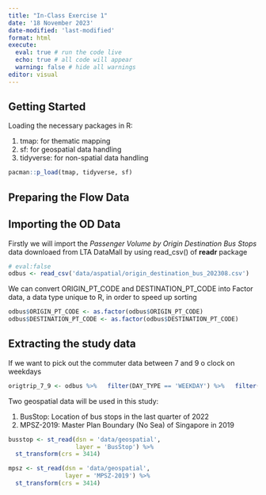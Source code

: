 ```yaml
---
title: "In-Class Exercise 1"
date: '18 November 2023'
date-modified: 'last-modified'
format: html
execute: 
  eval: true # run the code live
  echo: true # all code will appear
  warning: false # hide all warnings
editor: visual
---
```


## Getting Started

Loading the necessary packages in R:

1.  tmap: for thematic mapping
2.  sf: for geospatial data handling
3.  tidyverse: for non-spatial data handling

```r
pacman::p_load(tmap, tidyverse, sf)
```

## Preparing the Flow Data

## Importing the OD Data

Firstly we will import the *Passenger Volume by Origin Destination Bus Stops* data downloaed from LTA DataMall by using read_csv() of **readr** package

```r
# eval:false
odbus <- read_csv('data/aspatial/origin_destination_bus_202308.csv')
```

We can convert ORIGIN_PT_CODE and DESTINATION_PT_CODE into Factor data, a data type unique to R, in order to speed up sorting

```r
odbus$ORIGIN_PT_CODE <- as.factor(odbus$ORIGIN_PT_CODE)
odbus$DESTINATION_PT_CODE <- as.factor(odbus$DESTINATION_PT_CODE)
```

## Extracting the study data

If we want to pick out the commuter data between 7 and 9 o clock on weekdays

```r
origtrip_7_9 <- odbus %>%   filter(DAY_TYPE == 'WEEKDAY') %>%   filter(TIME_PER_HOUR >=7 & TIME_PER_HOUR <=9) %>%   group_by(ORIGIN_PT_CODE)%>%   summarise(TRIPS = sum(TOTAL_TRIPS))
```

Two geospatial data will be used in this study:

1.  BusStop: Location of bus stops in the last quarter of 2022
2.  MPSZ-2019: Master Plan Boundary (No Sea) of Singapore in 2019

```r
busstop <- st_read(dsn = 'data/geospatial',
                   layer = 'BusStop') %>%
  st_transform(crs = 3414)
```

```r
mpsz <- st_read(dsn = 'data/geospatial',
                layer = 'MPSZ-2019') %>%
  st_transform(crs = 3414)
```
